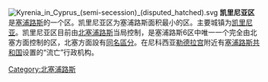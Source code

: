 [[File:Kyrenia_in_Cyprus_(semi-secession)_(disputed_hatched).svg|thumb]]
'''凯里尼亚区'''是[[塞浦路斯|塞浦路斯]]的一个区。凯里尼亚区为塞浦路斯面积最小的区。主要城镇为[[凯里尼亚|凯里尼亚]]。凯里尼亚区目前由[[北塞浦路斯|北塞浦路斯]]当局控制，是塞浦路斯6区中唯一一个完全由北塞方面控制的区，北塞方面設有[[凱里尼亞區_(北塞浦路斯)|同名區分]]。在尼科西亚[[勒德拉宫|勒德拉宫]]附近有[[塞浦路斯共和国|塞浦路斯共和国]]设置的“流亡”行政机构。
{{Districts of Cyprus}}
[[Category:北塞浦路斯|Category:北塞浦路斯]]